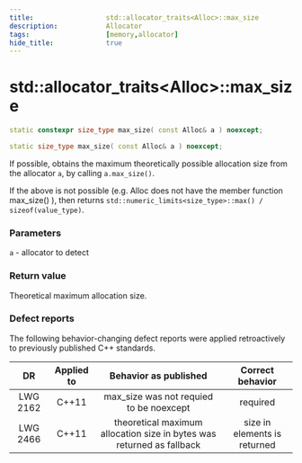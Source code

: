 ```yaml
---
title:                  std::allocator_traits<Alloc>::max_size
description:            Allocator
tags:                   [memory,allocator]
hide_title:             true
---
```


# std::allocator_traits&lt;Alloc>::max_size

```cpp title="Since C++20"
static constexpr size_type max_size( const Alloc& a ) noexcept;
```
```cpp title="Since C++11, Until C++20"
static size_type max_size( const Alloc& a ) noexcept;
```

If possible, obtains the maximum theoretically possible allocation size from the allocator `a`, by calling `a.max_size()`.

If the above is not possible (e.g. Alloc does not have the member function max_size() ), then returns `std::numeric_limits<size_type>::max() / sizeof(value_type)`.

### Parameters
`a`	-	allocator to detect

### Return value
Theoretical maximum allocation size.

### Defect reports
The following behavior-changing defect reports were applied retroactively to previously published C++ standards.


|    DR    | Applied to |                         Behavior as published                         |       Correct behavior       |
|:--------:|:----------:|:---------------------------------------------------------------------:|:----------------------------:|
| LWG 2162 | C++11      | max_size was not requied to be noexcept                               | required                     |
| LWG 2466 | C++11      | theoretical maximum allocation size in bytes was returned as fallback | size in elements is returned |